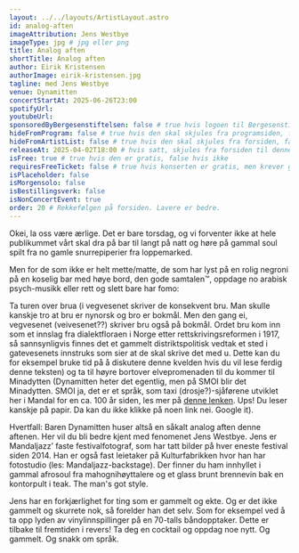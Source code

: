 ```yaml
---
layout: ../../layouts/ArtistLayout.astro
id: analog-aften
imageAttribution: Jens Westbye
imageType: jpg # jpg eller png
title: Analog aften
shortTitle: Analog aften
author: Eirik Kristensen
authorImage: eirik-kristensen.jpg
tagline: med Jens Westbye
venue: Dynamitten
concertStartAt: 2025-06-26T23:00
spotifyUrl:
youtubeUrl:
sponsoredByBergesenstiftelsen: false # true hvis logoen til Bergesenstiftelsen skal vises, false hvis ikke
hideFromProgram: false # true hvis den skal skjules fra programsiden, false hvis den skal vises
hideFromArtistList: false # true hvis den skal skjules fra forsiden, false hvis den skal vises
releaseAt: 2025-04-02T18:00 # hvis satt, skjules fra forsiden til denne datoen
isFree: true # true hvis den er gratis, false hvis ikke
requiresFreeTicket: false # true hvis konserten er gratis, men krever gratisbillett
isPlaceholder: false
isMorgensolo: false
isBestillingsverk: false
isNonConcertEvent: true
order: 20 # Rekkefølgen på forsiden. Lavere er bedre.
---
```


Okei, la oss være ærlige. Det er bare torsdag, og vi forventer ikke at hele publikummet vårt skal dra på bar til langt på natt og høre på gammal soul spilt fra no gamle snurrepiperier fra loppemarked.

Men for de som ikke er helt mette/matte, de som har lyst på en rolig negroni på en koselig bar med høye bord, den gode samtalen™, oppdage no arabisk psych-musikk eller rett og slett bare har fomo:

Ta turen over brua (i vegvesenet skriver de konsekvent bru. Man skulle kanskje tro at bru er nynorsk og bro er bokmål. Men den gang ei, vegvesenet (veivesenet??) skriver bru også på bokmål. Ordet bru kom inn som et innslag fra dialektfloraen i Norge etter rettskrivingsreformen i 1917, så sannsynligvis finnes det et gammelt distriktspolitisk vedtak et sted i gatevesenets innstruks som sier at de skal skrive det med u. Dette kan du for eksempel bruke tid på å diskutere denne kvelden hvis du vil lese ferdig denne teksten) og ta til høyre bortover elvepromenaden til du kommer til Minadytten (Dynamitten heter det egentlig, men på SMOI blir det Minadytten. SMOI ja, det er et språk, som taxi (drosje?)-sjåførene utviklet her i Mandal for en ca. 100 år siden, les mer på <a class="link" href="https://no.wikipedia.org/wiki/Smoi">denne lenken</a>. Ups! Du leser kanskje på papir. Da kan du ikke klikke på noen link nei. Google it).

Hvertfall: Baren Dynamitten huser altså en såkalt analog aften denne aftenen. Her vil du bli bedre kjent med fenomenet Jens Westbye. Jens er Mandaljazz’ faste festivalfotograf, som har tatt bilder på hver eneste festival siden 2014. Han er også fast leietaker på Kulturfabrikken hvor han har fotostudio (les: Mandaljazz-backstage). Der finner du ham innhyllet i gammal afrosoul fra mahognihøyttalere og et glass brunt brennevin bak en kontorpult i teak. The man's got style.

Jens har en forkjærlighet for ting som er gammelt og ekte. Og er det ikke gammelt og skurrete nok, så forelder han det selv. Som for eksempel ved å ta opp lyden av vinylinnspillinger på en 70-talls båndopptaker. Dette er tilbake til fremtiden i revers! Ta deg en cocktail og oppdag noe nytt. Og gammelt. Og snakk om språk.
